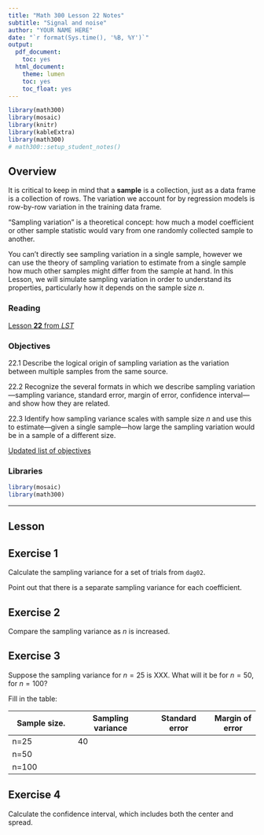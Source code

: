 ```yaml
---
title: "Math 300 Lesson 22 Notes"
subtitle: "Signal and noise"
author: "YOUR NAME HERE"
date: "`r format(Sys.time(), '%B, %Y')`"
output:
  pdf_document:
    toc: yes
  html_document:
    theme: lumen
    toc: yes
    toc_float: yes
---
```



```r
library(math300)
library(mosaic)
library(knitr)
library(kableExtra)
library(math300)
# math300::setup_student_notes()
```

## Overview


It is critical to keep in mind that a **sample** is a collection, just as a data frame is a collection of rows. The variation we account for by regression models is row-by-row variation in the training data frame.

"Sampling variation" is a theoretical concept: how much a model coefficient or other sample statistic would vary from one randomly collected sample to another.  

You can't directly see sampling variation in a single sample, however we can use the theory of sampling variation to estimate from a single sample how much other samples might differ from the sample at hand. In this Lesson, we will simulate sampling variation in order to understand its properties, particularly how it depends on the sample size $n$.


### Reading 

[Lesson **22** from *LST*](https://dtkaplan.github.io/Math-300R/Textbook/Reading-notes-lesson-22.html)



### Objectives

22.1 Describe the logical origin of sampling variation as the variation between multiple samples from the same source.

22.2 Recognize the several formats in which we describe sampling variation---sampling variance, standard error, margin of error, confidence interval---and show how they are related. 

22.3 Identify how sampling variance scales with sample size $n$ and use this to estimate---given a single sample---how large the sampling variation would be in a sample of a different size.



[Updated list of objectives](../Objectives/Obj-lesson-22.html)

### Libraries 

```r
library(mosaic)
library(math300)
```

--------


Lesson 
--------

## Exercise 1

Calculate the sampling variance for a set of trials from `dag02`.

Point out that there is a separate sampling variance for each coefficient.

## Exercise 2

Compare the sampling variance as $n$ is increased.


## Exercise 3

Suppose the sampling variance for $n=25$ is XXX. What will it be for $n=50$, for $n=100$?

Fill in the table:


Sample size.     | Sampling variance | Standard error | Margin of error
-----------------|-------------------|----------------|------------
n=25 | 40 |  |
n=50 |    |  | 
n=100 |   |  |

## Exercise 4

Calculate the confidence interval, which includes both the center and spread.


